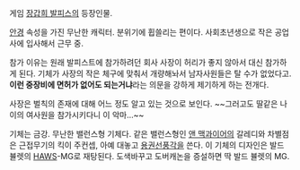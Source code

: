 게임 [[장갑희 발피스]]의 등장인물.

[[안경]] 속성을 가진 무난한 캐릭터. 분위기에 휩쓸리는 편이다. 사회초년생으로 작은 공업사에 입사해서 근무 중.

참가 이유는 원래 발피스트에 참가하려던 회사 사장이 허리가 좋지 않아서 대신 참가하게 된다. 기체가 사장의 작은 체구에 맞춰서 개량해놔서 남자사원들은 탈 수가 없었다고. '''이런 중장비에 면허가 없어도 되는거냐'''라는 의문을 강하게 제기하게 하는 전개다.

사장은 벌칙의 존재에 대해 어느 정도 알고 있는 것으로 보인다. ~~그러고도 딸같은 나이의 여사원을 참가시키다니 이 악마...~~

기체는 금강. 무난한 밸런스형 기체다. 같은 밸런스형인 [[앤 맥과이어]]의 갈레디와 차별점은 근접무기의 킥이 주컨셉, 아예 대놓고 [[용권선풍각]]을 쓴다. 이 기체의 디자인은 발드 뷸렛의 [[HAWS]]-MG로 재탕된다. 도색바꾸고 도버캐논을 증설하면 딱 발드 뷸렛의 MG. 
